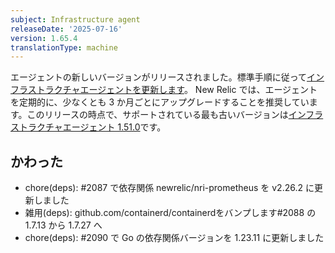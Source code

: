 ```yaml
---
subject: Infrastructure agent
releaseDate: '2025-07-16'
version: 1.65.4
translationType: machine
---
```


エージェントの新しいバージョンがリリースされました。標準手順に従って[インフラストラクチャエージェントを更新します](https://docs.newrelic.com/docs/infrastructure/install-configure-manage-infrastructure/update-or-uninstall/update-infrastructure-agent)。 New Relic では、エージェントを定期的に、少なくとも 3 か月ごとにアップグレードすることを推奨しています。このリリースの時点で、サポートされている最も古いバージョンは[インフラストラクチャエージェント 1.51.0](https://docs.newrelic.com/docs/release-notes/infrastructure-release-notes/infrastructure-agent-release-notes/new-relic-infrastructure-agent-1510/)です。

## かわった

* chore(deps): #2087 で依存関係 newrelic/nri-prometheus を v2.26.2 に更新しました
* 雑用(deps): github.com/containerd/containerdをバンプします#2088 の 1.7.13 から 1.7.27 へ
* chore(deps): #2090 で Go の依存関係バージョンを 1.23.11 に更新しました